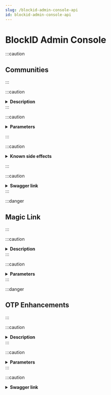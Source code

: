 ```yaml
---
slug: /blockid-admin-console-api
id: blockid-admin-console-api
---
```


# BlockID Admin Console

:::caution
## Communities 
:::

:::caution
<details>
<summary><b>Description</b></summary>
<br />
<b>r1/system/community_info/update API</b>: In this API, Administrators of a community can limit the number of devices a persona can be registered on. In the “persons per account” limit rule, you can set the maximum limit for devices per community. The default limit is 1 for all communities and it can also be configurable. You can also configure the “persons Limit Rule” in which there are two configurable options to regulate the behavior when a user tries to add the same persona on an <b>n+1</b> device where the maximum limit of devices is <b>n</b>. 
</details>
:::

:::caution
<details>
<summary>
<b>Parameters</b>
</summary>
<br />
The parameters are: 
<ol>
<li><b>personsPerAccount</b>: The default value is <b>1</b>.</li>
<li><b>personsLimitRule</b>: The default option is <b>reject</b>. The configurable options are: </li>
<ol>
<li><b>reject</b>: If the maximum limit number for devices per community is reached, and the rule is set to reject then any attempts to link more accounts are rejected.</li>
<li><b>cleanup</b>: If the maximum limit number for devices per community is reached, and the rule is cleanup then currently linked accounts are unlinked until there is room to add a new one.</li>
</ol>
</ol>

</details>

:::

:::caution
<details>
<summary>
<b>Known side effects</b>
</summary>
<br />
When the “personsPerAccount” limit is set to 1 and the “personLimitRule” rule is set to ‘cleanup’, the passwordless login will happen on the first device (<b>device1</b>) and you can link the second device (<b>device2</b>) using the magic link. Now the <b>device1</b> is no longer authorized for the account, but your login session does not expire. However, once you log out, you should not be able to use <b>device1</b> for passwordless login.

</details>

:::

:::caution
<details>
<summary>
<b>Swagger link</b>
</summary>

[Update Tenant and Community Info](https://1k-dev.1kosmos.net/swagger-ui.html?urls.primaryName=System%20APIs#/Tenant/Community/updateTenantAndCommunityUsingPOST)
</details>
:::

:::danger
## Magic Link
:::

:::caution
<details>
<summary><b>Description</b></summary>
<br />
<b>r2/acr/community/community/code</b> API: 
In this API, a new option has been introduced to send the invitation magic link via SMS to end-users. The phone number of the user will be picked up from the directory and shown as an option to the administrator to be used for the delivery of the magic link.
</details>
:::

:::caution
<details>
<summary><b>Parameters</b></summary>
<br />
There are two additional parameters <b>smsTo</b> and <b>smsTemplateB64</b> added these behave the same way as <b>emailTo</b> and <b>emailTemplateB64</b>.
<ol>
<li><b>smsTo</b>: The value includes a mobile number prefixed with the country code.</li>
<li><b>smsTemplateB64</b>: This includes the invitation template created to send in the SMS invite.</li>
</ol>
</details>
:::
 
 :::danger
 ## OTP Enhancements
:::

:::caution
<details>
<summary><b>Description</b></summary>
<br />
<b>/api/r2/otp/generate</b> API: 
This API will be used to obtain the value of the OTP that was sent to the user.

If any of the following attributes are provided, this API schedules OTP to be generated or delivered asynchronously.    
•	emailTo
•	smsTo
•	voiceTo
If none of the destinations is provided, this API will return the OTP code in response to the API as ECDSA encrypted JSON {code: “xxxx”} synchronously. 

</details>
:::

:::caution
<details>
<summary><b>Parameters</b></summary>
<br />
If any of the following attributes are provided, this API schedules OTP to be generated or delivered asynchronously.    
<ol>
<li><b>emailTo</b>: The value includes the email address of the user.</li>
<li><b>smsTo</b>: The value includes a mobile number prefixed with the country code.</li>
<li><b>voiceTo</b>: The value includes a mobile number prefixed with the country code.</li>
</ol>
</details>
:::

:::caution
<details>
<summary><b>Swagger link</b></summary>

[Request new OTP code](https://1k-dev.1kosmos.net/swagger-ui.html?urls.primaryName=OTP%20APIs#/OTP/generateNewOTPCodeUsingPOST)
:::

